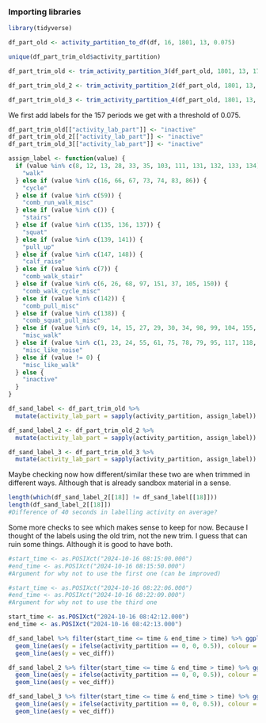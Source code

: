### Importing libraries

```r
library(tidyverse)
```

```r
df_part_old <- activity_partition_to_df(df, 16, 1801, 13, 0.075)

unique(df_part_trim_old$activity_partition)

df_part_trim_old <- trim_activity_partition_3(df_part_old, 1801, 13, 17) 

df_part_trim_old_2 <- trim_activity_partition_2(df_part_old, 1801, 13, 17, 0.075)

df_part_trim_old_3 <- trim_activity_partition_4(df_part_old, 1801, 13, 17)
```

We first add labels for the 157 periods we get with a threshold of $0.075$.

```r
df_part_trim_old[["activity_lab_part"]] <- "inactive"
df_part_trim_old_2[["activity_lab_part"]] <- "inactive"
df_part_trim_old_3[["activity_lab_part"]] <- "inactive"

assign_label <- function(value) {
  if (value %in% c(8, 12, 13, 28, 33, 35, 103, 111, 131, 132, 133, 134)) {
    "walk"
  } else if (value %in% c(16, 66, 67, 73, 74, 83, 86)) {
    "cycle"
  } else if (value %in% c(59)) {
    "comb_run_walk_misc"
  } else if (value %in% c()) {
    "stairs"
  } else if (value %in% c(135, 136, 137)) {
    "squat"
  } else if (value %in% c(139, 141)) {
    "pull_up"
  } else if (value %in% c(147, 148)) {
    "calf_raise"
  } else if (value %in% c(7)) {
    "comb_walk_stair"
  } else if (value %in% c(6, 26, 68, 97, 151, 37, 105, 150)) {
    "comb_walk_cycle_misc"
  } else if (value %in% c(142)) {
    "comb_pull_misc"  
  } else if (value %in% c(138)) {
    "comb_squat_pull_misc"
  } else if (value %in% c(9, 14, 15, 27, 29, 30, 34, 98, 99, 104, 155, 157)) {
    "misc_walk"
  } else if (value %in% c(1, 23, 24, 55, 61, 75, 78, 79, 95, 117, 118, 129, 152)) {
    "misc_like_noise"
  } else if (value != 0) {
    "misc_like_walk"
  } else {
    "inactive"
  }
}

df_sand_label <- df_part_trim_old %>%
  mutate(activity_lab_part = sapply(activity_partition, assign_label))

df_sand_label_2 <- df_part_trim_old_2 %>%
  mutate(activity_lab_part = sapply(activity_partition, assign_label))

df_sand_label_3 <- df_part_trim_old_3 %>%
  mutate(activity_lab_part = sapply(activity_partition, assign_label))
```

Maybe checking now how different/similar these two are when trimmed in different ways. Although that is already sandbox material in a sense.

```r
length(which(df_sand_label_2[[18]] != df_sand_label[[18]]))
length(df_sand_label_2[[18]])
#Difference of 40 seconds in labelling activity on average?
```

Some more checks to see which makes sense to keep for now. Because I thought of the labels using the old trim, not the new trim. I guess that can ruin some things. Although it is good to have both.

```r
#start_time <- as.POSIXct("2024-10-16 08:15:00.000")
#end_time <- as.POSIXct("2024-10-16 08:15:50.000")
#Argument for why not to use the first one (can be improved)

#start_time <- as.POSIXct("2024-10-16 08:22:06.000")
#end_time <- as.POSIXct("2024-10-16 08:22:09.000")
#Argument for why not to use the third one

start_time <- as.POSIXct("2024-10-16 08:42:12.000")
end_time <- as.POSIXct("2024-10-16 08:42:13.000")

df_sand_label %>% filter(start_time <= time & end_time > time) %>% ggplot(aes(x = time)) + 
  geom_line(aes(y = ifelse(activity_partition == 0, 0, 0.5)), colour = "red") +
  geom_line(aes(y = vec_diff))

df_sand_label_2 %>% filter(start_time <= time & end_time > time) %>% ggplot(aes(x = time)) +
  geom_line(aes(y = ifelse(activity_partition == 0, 0, 0.5)), colour = "red") +
  geom_line(aes(y = vec_diff))

df_sand_label_3 %>% filter(start_time <= time & end_time > time) %>% ggplot(aes(x = time)) +
  geom_line(aes(y = ifelse(activity_partition == 0, 0, 0.5)), colour = "red") +
  geom_line(aes(y = vec_diff))
```

```r

```